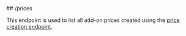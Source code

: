 
<MethodPill method="get" />
## /prices

This endpoint is used to list all add-on prices created using the [price creation endpoint](../reference/create-price).
